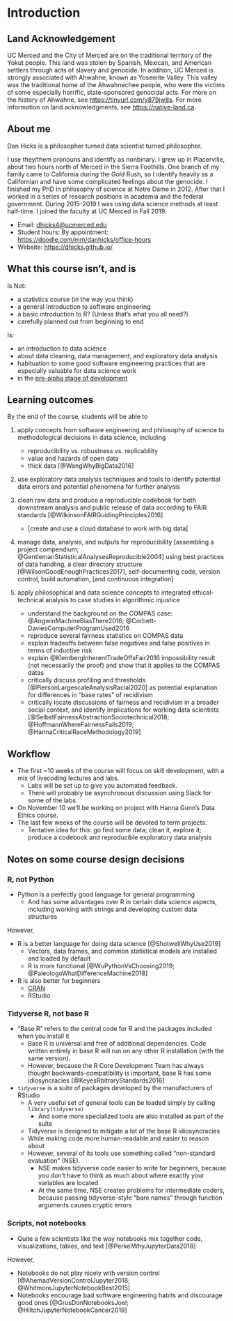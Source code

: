 # Introduction #

## Land Acknowledgement ##

UC Merced and the City of Merced are on the traditional territory of the Yokut people.  This land was stolen by Spanish, Mexican, and American settlers through acts of slavery and genocide.  In addition, UC Merced is strongly associated with Ahwahne, known as Yosemite Valley.  This valley was the traditional home of the Ahwahnechee people, who were the victims of some especially horrific, state-sponsored genocidal acts.  For more on the history of Ahwahne, see <https://tinyurl.com/y879jw8s>.  For more information on land acknowledgments, see <https://native-land.ca>.  


## About me ##

Dan Hicks is a philosopher turned data scientist turned philosopher.  

I use they/them pronouns and identify as nonbinary.  I grew up in Placerville, about two hours north of Merced in the Sierra Foothills.  One branch of my family came to California during the Gold Rush, so I identify heavily as a Californian and have some complicated feelings about the genocide.  I finished my PhD in philosophy of science at Notre Dame in 2012.  After that I worked in a series of research positions in academia and the federal government.  During 2015-2019 I was using data science methods at least half-time.  I joined the faculty at UC Merced in Fall 2019.  

- Email: <dhicks4@ucmerced.edu>
- Student hours: By appointment: <https://doodle.com/mm/danhicks/office-hours>
- Website: <https://dhicks.github.io/>


## What this course isn't, and is ##

Is Not: 

- a statistics course (in the way you think)
- a general introduction to software engineering
- a basic introduction to R? (Unless that's what you all need?)
- carefully planned out from beginning to end

Is: 

- an introduction to data science
- about data cleaning, data management, and exploratory data analysis
- habituation to some good software engineering practices that are especially valuable for data science work
- in the [pre-alpha stage of development](https://en.wikipedia.org/wiki/Software_release_life_cycle#Pre-alpha)

## Learning outcomes ##

By the end of the course, students will be able to 

1. apply concepts from software engineering and philosophy of science to methodological decisions in data science, including
	- reproducibility vs. robustness vs. replicability
	- value and hazards of open data
	- thick data [@WangWhyBigData2016]

3. use exploratory data analysis techniques and tools to identify potential data errors and potential phenomena for further analysis

2. clean raw data and produce a reproducible codebook for both downstream analysis and public release of data according to FAIR standards [@WilkinsonFAIRGuidingPrinciples2016]
	- [create and use a cloud database to work with big data]

4. manage data, analysis, and outputs for reproducibility [assembling a project compendium; @GentlemanStatisticalAnalysesReproducible2004] using best practices of data handling, a clear directory structure [@WilsonGoodEnoughPractices2017], self-documenting code, version control, build automation, [and continuous integration] 

5. apply philosophical and data science concepts to integrated ethical-technical analysis to case studies in algorithmic injustice
    - understand the background on the COMPAS case:  @AngwinMachineBiasThere2016; @Corbett-DaviesComputerProgramUsed2016
	- reproduce several fairness statistics on COMPAS data
	- explain tradeoffs between false negatives and false positives in terms of inductive risk
	- explain @KleinbergInherentTradeOffsFair2016 impossibility result (not necessarily the proof) and show that it applies to the COMPAS datas
	- critically discuss profiling and thresholds [@PiersonLargescaleAnalysisRacial2020] as potential explanation for differences in "base rates" of recidivism
	- critically locate discussions of fairness and recidivism in a broader social context, and identify implications for working data scientists [@SelbstFairnessAbstractionSociotechnical2018; @HoffmannWhereFairnessFails2019; @HannaCriticalRaceMethodology2019]

<!--
## Prerequisites ##

This course assumes a basic familiarity with R.  

- $10 Coursera "guided project": <https://www.coursera.org/projects/getting-started-with-r>
- A Carpentries workshop that includes the "R for Social Scientists" lesson, or the equivalent: <https://datacarpentry.org/r-socialsci/>

-->

## Workflow ##

- The first ~10 weeks of the course will focus on skill development, with a mix of livecoding lectures and labs.  
    - Labs will be set up to give you automated feedback.  
    - There will probably be asynchronous discussion using Slack for some of the labs. 
- On November 10 we'll be working on project with Hanna Gunn's Data Ethics course.  
- The last few weeks of the course will be devoted to term projects.  
    - Tentative idea for this:  go find some data; clean it, explore it; produce a codebook and reproducible exploratory data analysis


## Notes on some course design decisions ##

### R, not Python ###

- Python is a perfectly good language for general programming
    - And has some advantages over R in certain data science aspects, including working with strings and developing custom data structures

However, 

- R is a better language for doing data science [@ShotwellWhyUse2019]
    - Vectors, data frames, and common statistical models are installed and loaded by default
    - R is more functional [@WuPythonVsChoosing2019; @PaleologoWhatDifferenceMachine2018]
    
- R is also better for beginners
    - [CRAN](https://twitter.com/kccarrell/status/1030482372775620613)
    - RStudio
    
### Tidyverse R, not base R ###

- "Base R" refers to the central code for R and the packages included when you install it
    - Base R is universal and free of additional dependencies.  Code written entirely in base R will run on any other R installation (with the same version). 
    - However, because the R Core Development Team has always thought backwards-compatibility is important, base R has some idiosyncracies [@KeyesRbitraryStandards2016]
    
- `tidyverse` is a suite of packages developed by the manufacturers of RStudio
    - A very useful set of general tools can be loaded simply by calling `library(tidyverse)`
        - And some more specialized tools are also installed as part of the suite
    - Tidyverse is designed to mitigate a lot of the base R idiosyncracies
    - While making code more human-readable and easier to reason about
    - However, several of its tools use something called "non-standard evaluation" (NSE). 
        - NSE makes tidyverse code easier to write for beginners, because you don't have to think as much about where exactly your variables are located
        - At the same time, NSE creates problems for intermediate coders, because passing tidyverse-style "bare names" through function arguments causes cryptic errors

### Scripts, not notebooks ###

- Quite a few scientists like the way notebooks mix together code, visualizations, tables, and text [@PerkelWhyJupyterData2018]

However, 

- Notebooks do not play nicely with version control  [@AhemadVersionControlJupyter2018; @WhitmoreJupyterNotebookBest2015]
- Notebooks encourage bad software engineering habits and discourage good ones [@GrusDonNotebooksJoel; @HiltchJupyterNotebookCancer2019]


